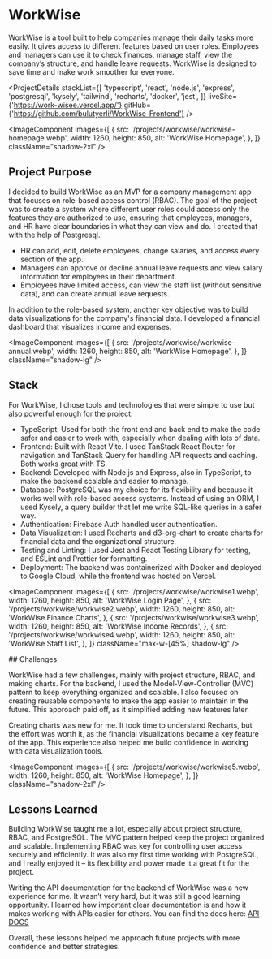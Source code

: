 # WorkWise

WorkWise is a tool built to help companies manage their daily tasks more
easily. It gives access to different features based on user roles. Employees
and managers can use it to check finances, manage staff, view the company’s
structure, and handle leave requests. WorkWise is designed to save time and
make work smoother for everyone.

<ProjectDetails
  stackList={[
    'typescript',
    'react',
    'node.js',
    'express',
    'postgresql',
    'kysely',
    'tailwind',
    'recharts',
    'docker',
    'jest',
  ]}
  liveSite={'https://work-wisee.vercel.app/'}
  gitHub={'https://github.com/bulutyerli/WorkWise-Frontend'}
/>

<ImageComponent
  images={[
    {
      src: '/projects/workwise/workwise-homepage.webp',
      width: 1260,
      height: 850,
      alt: 'WorkWise Homepage',
    },
  ]}
  className="shadow-2xl"
/>

## Project Purpose

I decided to build WorkWise as an MVP for a company management app that focuses on role-based access control (RBAC). The goal of the project was to create a system where different user roles could access only the features they are authorized to use, ensuring that employees, managers, and HR have clear boundaries in what they can view and do. I created that with the help of Postgresql.

- HR can add, edit, delete employees, change salaries, and access every section of the app.
- Managers can approve or decline annual leave requests and view salary information for employees in their department.
- Employees have limited access, can view the staff list (without sensitive data), and can create annual leave requests.

In addition to the role-based system, another key objective was to build data visualizations for the company's financial data. I developed a financial dashboard that visualizes income and expenses.

<div className="flex lg:gap-14 items-center flex-wrap lg:flex-nowrap">

<ImageComponent
  images={[
    {
      src: '/projects/workwise/workwise-annual.webp',
      width: 1260,
      height: 850,
      alt: 'WorkWise Homepage',
    },
  ]}
  className="shadow-lg"
/>

<div className="min-w-1/2">

## Stack

For WorkWise, I chose tools and technologies that were simple to use but also powerful enough for the project:

- TypeScript: Used for both the front end and back end to make the code safer and easier to work with, especially when dealing with lots of data.
- Frontend: Built with React Vite. I used TanStack React Router for navigation and TanStack Query for handling API requests and caching. Both works great with TS.
- Backend: Developed with Node.js and Express, also in TypeScript, to make the backend scalable and easier to manage.
- Database: PostgreSQL was my choice for its flexibility and because it works well with role-based access systems. Instead of using an ORM, I used Kysely, a query builder that let me write SQL-like queries in a safer way.
- Authentication: Firebase Auth handled user authentication.
- Data Visualization: I used Recharts and d3-org-chart to create charts for financial data and the organizational structure.
- Testing and Linting: I used Jest and React Testing Library for testing, and ESLint and Prettier for formatting.
- Deployment: The backend was containerized with Docker and deployed to Google Cloud, while the frontend was hosted on Vercel.

</div>
</div>

<ImageComponent
  images={[
    {
      src: '/projects/workwise/workwise1.webp',
      width: 1260,
      height: 850,
      alt: 'WorkWise Login Page',
    },
    {
      src: '/projects/workwise/workwise2.webp',
      width: 1260,
      height: 850,
      alt: 'WorkWise Finance Charts',
    },
    {
      src: '/projects/workwise/workwise3.webp',
      width: 1260,
      height: 850,
      alt: 'WorkWise Income Records',
    },
    {
      src: '/projects/workwise/workwise4.webp',
      width: 1260,
      height: 850,
      alt: 'WorkWise Staff List',
    },
  ]}
  className="max-w-[45%] shadow-lg"
/>

<div className="justify-self-center text-center">
## Challenges

WorkWise had a few challenges, mainly with project structure, RBAC, and making charts. For the backend, I used the Model-View-Controller (MVC) pattern to keep everything organized and scalable. I also focused on creating reusable components to make the app easier to maintain in the future. This approach paid off, as it simplified adding new features later.

Creating charts was new for me. It took time to understand Recharts, but the effort was worth it, as the financial visualizations became a key feature of the app. This experience also helped me build confidence in working with data visualization tools.

</div>

<ImageComponent
  images={[
    {
      src: '/projects/workwise/workwise5.webp',
      width: 1260,
      height: 850,
      alt: 'WorkWise Homepage',
    },
  ]}
  className="shadow-2xl"
/>

## Lessons Learned

Building WorkWise taught me a lot, especially about project structure, RBAC, and PostgreSQL. The MVC pattern helped keep the project organized and scalable. Implementing RBAC was key for controlling user access securely and efficiently. It was also my first time working with PostgreSQL, and I really enjoyed it – its flexibility and power made it a great fit for the project.

Writing the API documentation for the backend of WorkWise was a new experience for me. It wasn’t very hard, but it was still a good learning opportunity. I learned how important clear documentation is and how it makes working with APIs easier for others. You can find the docs here: <a href="https://github.com/bulutyerli/WorkWise-Backend?tab=readme-ov-file#api-documentation" target="_blank">API DOCS</a>

Overall, these lessons helped me approach future projects with more confidence and better strategies.
